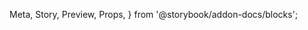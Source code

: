   Meta,
  Story,
  Preview,
  Props,
} from '@storybook/addon-docs/blocks';

<Meta title="Audit" component={Audit} />

<Preview>
  <Story name="Default">
    <Audit
      current={{
        'name': 'Pear',
        'related': [
          {
            'id': '123',
            'name': 'Blue',
          },
        ],
      }}
      data={fixtures}
    />
  </Story>
</Preview>
